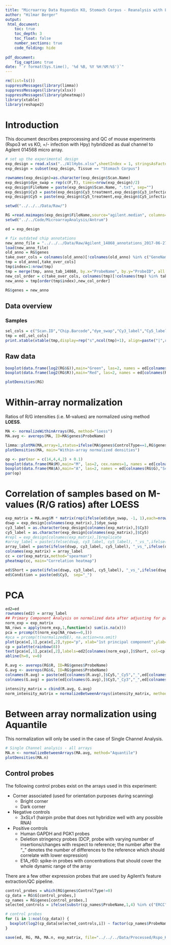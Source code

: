```yaml
---
title: "Microarray Data Rspondin KO, Stomach Corpus - Reanalysis with LIMMA"
author: "Hilmar Berger"
output: 
 html_document:
    toc: true
    toc_depth: 3
    toc_float: false
    number_sections: true
    code_folding: hide
    
pdf_document:
    fig_caption: true
date: "`r format(Sys.time(), '%d %B, %Y %H:%M:%S')`"
---
```


```r
rm(list=ls())
suppressMessages(library(limma))
suppressMessages(library(xlsx))
suppressMessages(library(pheatmap))
library(xtable)
library(reshape2)
```

# Introduction

This document describes preprocessing and QC of mouse experiments (Rspo3 wt vs KO, +/- infection with Hpy) hybridized as dual channel to Agilent 014568 micro array. 

```r
# set up the experimental design
exp_design = read.xlsx("../AllHybs.xlsx",sheetIndex = 1, stringsAsFactors=F)
exp_design = subset(exp_design, Tissue == "Stomach Corpus")

rownames(exp_design)=as.character(exp_design$Scan.Name)
exp_design$dye_swap = rep(c(F,T), times=nrow(exp_design)/2)
exp_design$FileName = paste(exp_design$Scan.Name, ".txt", sep="")
exp_design$Cy3 = paste(exp_design$Cy3_treatment,exp_design$Cy3_infection,sep="_")
exp_design$Cy5 = paste(exp_design$Cy5_treatment,exp_design$Cy5_infection,sep="_")

setwd("../../../Data/Raw/")

RG =read.maimages(exp_design$FileName,source="agilent.median", columns=list(G="gProcessedSignal",R="rProcessedSignal"))
setwd("../../Code/MicroarrayAnalysis/Antrum")

ed = exp_design

# fix outdated chip annotations
new_anno_file = "../../../Data/Raw/Agilent_14868_annotations_2017-06-27.Rdata"
load(new_anno_file)
old_anno = RG$genes
take_over_cols = colnames(old_anno)[!colnames(old_anno) %in% c("GeneName","Description","SystematicName")]
tmp = old_anno[,take_over_cols]
tmp$index=1:nrow(tmp)
tmp = merge(tmp, anno_tab_14868, by.x="ProbeName", by.y="ProbeID", all.x=T, sort=F)
new_col_order = c(take_over_cols, colnames(tmp)[!colnames(tmp) %in% take_over_cols])
new_anno = tmp[order(tmp$index),new_col_order]

RG$genes = new_anno
```


## Data overview

### Samples 

```r
sel_cols = c("Scan.ID","Chip.Barcode","dye_swap","Cy3_label","Cy5_label")
tmp = ed[,sel_cols]
print.xtable(xtable(tmp,display=rep("s",ncol(tmp)+1), align=paste("|",rep("l|", ncol(tmp)+1)), file="" , include.rownames=F), type="html")
```

## Raw data

```r
boxplot(data.frame(log2(RG$G)),main="Green", las=2, names = ed[colnames(RG$G),"Scan.ID"])
boxplot(data.frame(log2(RG$R)),main="Red", las=2, names = ed[colnames(RG$G),"Scan.ID"])

plotDensities(RG)
```

# Within-array normalization

Ratios of R/G intensities (i.e. M-values) are normalized using method **LOESS**.

```r
MA <- normalizeWithinArrays(RG, method="loess")
MA.avg <- avereps(MA, ID=MA$genes$ProbeName)

limma::plotMA(MA,array=1,status=ifelse(MA$genes$ControlType==1,RG$genes$ProbeName,"gene"),cex=1, legend=F)
plotDensities(MA, main="Within-array normalized densities")

op <- par(mar = c(14,4,4,2) + 0.1)
boxplot(data.frame(MA$M),main="M", las=2, cex.names=1, names = ed[colnames(MA$M),"Scan.ID"])
boxplot(data.frame(MA$A),main="A", las=2, names = ed[colnames(RG$G),"Scan.ID"])
par(op)
```

# Correlation of samples based on M-values (R/G ratios) after LOESS

```r
exp_matrix = MA.avg$M * matrix(rep(ifelse(ed$dye_swap, -1, 1),each=nrow(MA.avg$M)),nrow(MA.avg$M),ncol(MA.avg$M))
dswp = exp_design[colnames(exp_matrix),]$dye_swap
cy3_label = as.character(exp_design[colnames(exp_matrix),]$Cy3)
cy5_label = as.character(exp_design[colnames(exp_matrix),]$Cy5)
#repl = exp_design[colnames(exp_matrix),]$replicate
#array_label = paste(ifelse(dswp, cy3_label, cy5_label), "_vs_",ifelse(dswp,cy5_label, cy3_label),"_",dswp,"_",exp_design[colnames(exp_matrix),]$Tissue,"_",exp_design[colnames(exp_matrix),]$Experiment ,sep="")
array_label = paste(ifelse(dswp, cy3_label, cy5_label), "_vs_",ifelse(dswp,cy5_label, cy3_label),"_",dswp,"_",exp_design[colnames(exp_matrix),]$Tissue,"_",exp_design[colnames(exp_matrix),]$Experiment,"_",exp_design[colnames(exp_matrix),]$Cy5_replicate ,sep="")
colnames(exp_matrix) = array_label
cc = cor(exp_matrix,method="spearman")
pheatmap(cc, main="Correlation heatmap")
```

```r
ed$Short = paste(ifelse(dswp, cy3_label, cy5_label), "_vs_",ifelse(dswp,cy5_label, cy3_label),"_",dswp,"_",ed$Scan.ID,sep="")
ed$Condition = paste(ed$Cy3,  sep="_")
```


# PCA

```r
ed2=ed
rownames(ed2) = array_label
## Primary Component Analysis on normalized data after adjusting for patient effect
norm_exp = exp_matrix
NA_rows = apply(norm_exp,1,function(x) sum(is.na(x)))
pca = prcomp(t(norm_exp[NA_rows==0,]))
#pca = prcomp(t(normalized$E), na.action=na.omit)
plot(pca$x[,1],pca$x[,2],type="p", xlab="1st principal component",ylab="2nd principal component", main="PCA on normalized expression data", ylim=c(-200,200), xlim=c(-150,200), pch=20)
cp = palette(rainbow(8))
text(pca$x[,1],pca$x[,2],labels=ed2[colnames(norm_exp),]$Short, col=cp[as.numeric(as.factor(ed2[colnames(norm_exp),]$Condition))], cex=0.7, adj =-0.1)
abline(h=0, v=0)
```


```r
R.avg <- avereps(RG$R, ID=RG$genes$ProbeName)
G.avg <- avereps(RG$G, ID=RG$genes$ProbeName)
colnames(R.avg) = paste(ed[colnames(R.avg),]$Cy5,"_Cy5","_",ed[colnames(R.avg),]$Scan.ID,sep="")
colnames(G.avg) = paste(ed[colnames(G.avg),]$Cy3,"_Cy3","_",ed[colnames(G.avg),]$Scan.ID,sep="")

intensity_matrix = cbind(R.avg, G.avg)
norm_intensity_matrix = normalizeBetweenArrays(intensity_matrix, method="quantile")
```



# Between array normalization using Aquantile

This normalization will only be used in the case of Single Channel Analysis. 

```r

# Single Channel analysis - all arrays
MA.n <- normalizeBetweenArrays(MA.avg, method="Aquantile")
plotDensities(MA.n)
```

## Control probes

The following control probes exist on the arrays used in this experiment:

* Corner associated (used for orientation purposes during scanning)
  * Bright corner 
  * Dark corner 
* Negative controls
  * 3xSLv1 (hairpin probe that does not hybridize well with any possible RNA)
* Positive controls
  * Human GAPDH and PGK1 probes
  * Deletion stringency probes (DCP, probe with varying number of insertions/changes with respect to reference; the number after the "_" denotes the number of differences to the reference which should correlate with lower expression)
  * E1A_r60: spike-in probes with concentrations that should cover the whole dynamic range of the array

There are a few other expression probes that are used by Agilent's feature extraction/QC pipeline. 

```r
control_probes = which(RG$genes$ControlType!=0)
cp_data = RG$G[control_probes,]
cp_names = RG$genes[control_probes,]
selected_controls = ifelse(substr(cp_names$ProbeName,1,4) %in% c("ERCC", "ETG0","ETG1") | substr(cp_names$ProbeName,1,2) == "RC",F,T)

# control probes
for (i in 1:ncol(cp_data)) {
  boxplot(log2(cp_data[selected_controls,i]) ~ factor(cp_names$ProbeName[selected_controls]),las=2, main=paste("Sample",i), outline=F)
}
```


```r
save(ed, RG, MA, MA.n, exp_matrix, file="../../../Data/Processed/Rspo_KO_Corpus_micro_array_preprocessed_data.Rdata")
```

